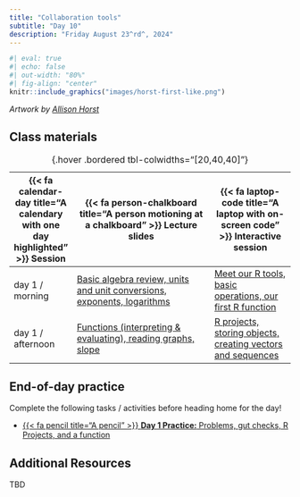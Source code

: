 ```yaml
---
title: "Collaboration tools"
subtitle: "Day 10"
description: "Friday August 23^rd^, 2024"
---
```


```r
#| eval: true
#| echo: false
#| out-width: "80%"
#| fig-align: "center"
knitr::include_graphics("images/horst-first-like.png")
```

:::{.gray-text .center-text}
*Artwork by [Allison Horst](https://allisonhorst.com/)*
:::

<!-- ## Pre-class prep -->

<!-- No pre-class prep before our first day of class! -->

## Class materials

| {{< fa calendar-day title="A calendary with one day highlighted" >}} Session  | {{< fa person-chalkboard title="A person motioning at a chalkboard" >}} Lecture slides  |  {{< fa laptop-code title="A laptop with on-screen code" >}} Interactive session |
|-------------------|-----------------------------------------------------------------------------------------------------------------------------------------------------|----------------------------------------------------------------------------------|
| day 1 / morning   | [Basic algebra review, units and unit conversions, exponents, logarithms](slides/day1.1-slides.qmd){target="_blank"} | [Meet our R tools, basic operations, our first R function](interactive-sessions/interactive-session-1a.qmd) |
| day 1 / afternoon | [Functions (interpreting & evaluating), reading graphs, slope](slides/day1.2-slides.qmd){target="_blank"} | [R projects, storing objects, creating vectors and sequences](interactive-sessions/interactive-session-1b.qmd) |
: {.hover .bordered tbl-colwidths="[20,40,40]"} 

## End-of-day practice

Complete the following tasks / activities before heading home for the day!

- [{{< fa pencil title="A pencil" >}} **Day 1 Practice:** Problems, gut checks, R Projects, and a function](eod-practice/eod-day1.qmd)

## Additional Resources

TBD

